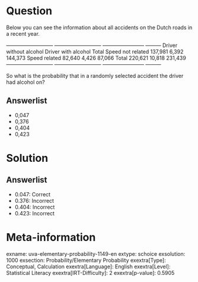 Question
========

Below you can see the information about all accidents on the Dutch roads in a recent year.

--------------------------- --------------------------- ------------------------ --------- Driver without alcohol Driver with alcohol Total Speed not related 137,981 6,392 144,373 Speed related 82,640 4,426 87,066 Total 220,621 10,818 231,439
--------------------------- --------------------------- ------------------------ ---------

So what is the probability that in a randomly selected accident the driver had alcohol on?

Answerlist
----------

* 0,047
* 0,376
* 0,404
* 0,423

Solution
========

Answerlist
----------

* 0.047: Correct
* 0.376: Incorrect
* 0.404: Incorrect
* 0.423: Incorrect

Meta-information
================
exname: uva-elementary-probability-1149-en
extype: schoice
exsolution: 1000
exsection: Probability/Elementary Probability
exextra[Type]: Conceptual, Calculation
exextra[Language]: English
exextra[Level]: Statistical Literacy
exextra[IRT-Difficulty]: 2
exextra[p-value]: 0.5905
